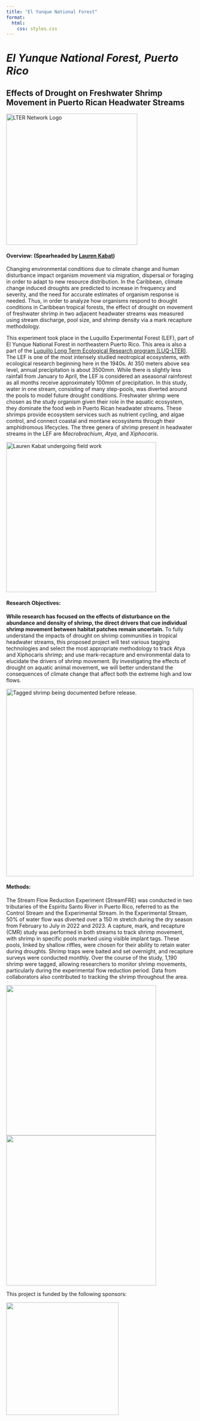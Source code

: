 ```yaml
---
title: "El Yunque National Forest" 
format:
  html:
    css: styles.css
---
```


```{=html}
<div class="header-LUQ">
  <div class="LUQ-text">
        <h1><i>El Yunque National Forest, Puerto Rico</i></h1>
  </div>
</div>

<div class ="centered-content">
<h2>Effects of Drought on Freshwater Shrimp Movement in Puerto Rican Headwater Streams</h2>
  <img src="images/LTER-network-square-lg.png" alt="LTER Network Logo" height="350" id="Luquillo1"/>
  <h4>Overview: (Spearheaded by <a href="lab_alumni.qmd#lauren-kabat">Lauren Kabat</a>)</h4>
  <p>Changing environmental conditions due to climate change and human disturbance impact organism movement via migration, dispersal or foraging in order to adapt to new resource distribution. In the Caribbean, climate change induced droughts are predicted to increase in frequency and severity, and the need for accurate estimates of organism response is needed. Thus, in order to analyze how organisms respond to drought conditions in Caribbean tropical forests, the effect of drought on movement of freshwater shrimp in two adjacent headwater streams was measured using stream discharge, pool size, and shrimp density via a mark recapture methodology.</p>
  <p>This experiment took place in the Luquillo Experimental Forest (LEF), part of El Yunque National Forest in northeastern Puerto Rico. This area is also a part of the <a href="https://luquillo.lter.network/">Luquillo Long Term Ecological Research program (LUQ-LTER)</a>. The LEF is one of the most intensely studied neotropical ecosystems, with ecological research beginning here in the 1940s. At 350 meters above sea level, annual precipitation is about 3500mm. While there is slightly less rainfall from January to April, the LEF is considered an aseasonal rainforest as all months receive approximately 100mm of precipitation. In this study, water in one stream, consisting of many step-pools, was diverted around the pools to model future drought conditions. Freshwater shrimp were chosen as the study organism given their role in the aquatic ecosystem, they dominate the food web in Puerto Rican headwater streams. These shrimps provide ecosystem services such as nutrient cycling, and algae control, and connect coastal and montane ecosystems through their amphidromous lifecycles. The three genera of shrimp present in headwater streams in the LEF are <i>Macrobrachium</i>, <i>Atya</i>, and <i>Xiphocaris</i>.</p>
</div>

<img src="images/lauren_shrimping.jpg" alt="Lauren Kabat undergoing field work" height="400" id="Luquillo2"/>

<div class ="centered-content">
  <h4>Research Objectives:</h4>
  <p><b>While research has focused on the effects of disturbance on the abundance and density of shrimp, the direct drivers that cue individual shrimp movement between habitat patches remain uncertain.</b> To fully understand the impacts of drought on shrimp communities in tropical headwater streams, this proposed project will test various tagging technologies and select the most appropriate methodology to track Atya and Xiphocaris shrimp; and use mark-recapture and environmental data to elucidate the drivers of shrimp movement. By investigating the effects of drought on aquatic animal movement, we will better understand the consequences of climate change that affect both the extreme high and low flows.</p>
</div>

<img src="images/shrimp4.jpg" alt="Tagged shrimp being documented before release." height="500" id="Luquillo3"/>

<div class ="centered-content">
  <h4>Methods:</h4>
  <p>The Stream Flow Reduction Experiment (StreamFRE) was conducted in two tributaries of the Espiritu Santo River in Puerto Rico, referred to as the Control Stream and the Experimental Stream. In the Experimental Stream, 50% of water flow was diverted over a 150 m stretch during the dry season from February to July in 2022 and 2023. A capture, mark, and recapture (CMR) study was performed in both streams to track shrimp movement, with shrimp in specific pools marked using visible implant tags. These pools, linked by shallow riffles, were chosen for their ability to retain water during droughts. Shrimp traps were baited and set overnight, and recapture surveys were conducted monthly. Over the course of the study, 1,190 shrimp were tagged, allowing researchers to monitor shrimp movements, particularly during the experimental flow reduction period. Data from collaborators also contributed to tracking the shrimp throughout the area.</p>
</div>

<div class="image-container-shrimp">
    <img src="images/shrimp5.png" height="400" id="BEM1"/>
    <img src="images/shrimp3.jpg" height="400" id="BEM1"/>
</div>


<div class="centered-text">
  <p>This project is funded by the following sponsors:</p>
</div>

<img src="logo images/894px-NSF_logo.png" height="300" id="luquillofunding"/>

```
